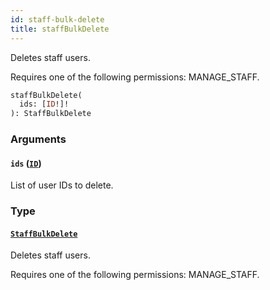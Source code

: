 ```yaml
---
id: staff-bulk-delete
title: staffBulkDelete
---
```


Deletes staff users.

Requires one of the following permissions: MANAGE_STAFF.

```graphql
staffBulkDelete(
  ids: [ID!]!
): StaffBulkDelete
```

### Arguments

#### `ids` ([`ID`](../../../developer/api-reference/scalars/id))

List of user IDs to delete.

### Type

#### [`StaffBulkDelete`](../../../developer/api-reference/objects/staff-bulk-delete)

Deletes staff users.

Requires one of the following permissions: MANAGE_STAFF.
